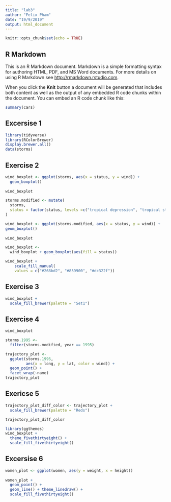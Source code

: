 ```yaml
---
title: "lab3"
author: "Felix Pham"
date: "19/9/2019"
output: html_document
---
```


```r
knitr::opts_chunk$set(echo = TRUE)
```

## R Markdown

This is an R Markdown document. Markdown is a simple formatting syntax for authoring HTML, PDF, and MS Word documents. For more details on using R Markdown see <http://rmarkdown.rstudio.com>.

When you click the **Knit** button a document will be generated that includes both content as well as the output of any embedded R code chunks within the document. You can embed an R code chunk like this:

```r
summary(cars)
```
## Excersise 1
```r
library(tidyverse)
library(RColorBrewer)
display.brewer.all()
data(storms)
```
## Exercise 2

```r
wind_boxplot <- ggplot(storms, aes(x = status, y = wind)) +
  geom_boxplot()
    
wind_boxplot

storms.modified <- mutate(
  storms,
  status = factor(status, levels =c("tropical depression", "tropical storm", "hurricane"))
)

wind_boxplot <- ggplot(storms.modified, aes(x = status, y = wind)) +
geom_boxplot()
  
wind_boxplot

wind_boxplot <- 
  wind_boxplot + geom_boxplot(aes(fill = status))

wind_boxplot + 
    scale_fill_manual(
    values = c("#268bd2", "#859900", "#dc322f"))
```

## Exercise 3

```r

wind_boxplot +
  scale_fill_brewer(palette = "Set1")
```

## Exercise 4


``` r
wind_boxplot

storms.1995 <-
  filter(storms.modified, year == 1995)

trajectory_plot <-
  ggplot(storms.1995,
         aes(x = long, y = lat, color = wind)) +
  geom_point() +
  facet_wrap(~name)
trajectory_plot
```

## Exericse 5

```r
trajectory_plot_diff_color <- trajectory_plot +
  scale_fill_brewer(palette = "Reds")

trajectory_plot_diff_color
```


```r
library(ggthemes)
wind_boxplot +   
  theme_fivethirtyeight() +
  scale_fill_fivethirtyeight()
```

## Excersise 6
```r
women_plot <- ggplot(women, aes(y = weight, x = height))
    
women_plot + 
  geom_point() + 
  geom_line() + theme_linedraw() +
  scale_fill_fivethirtyeight()

```
